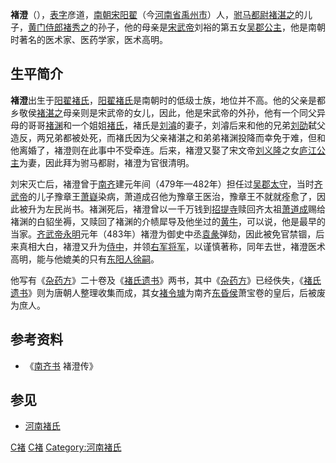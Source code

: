 
{{Unreferenced |time=2013-06-22T07:12:55+00:00 }}
'''褚澄'''（{{bd|5世纪||483年||catIdx=C褚}}），[[表字|表字]]彦道，[[南朝宋|南朝宋]][[阳翟|阳翟]]（今[[河南省|河南省]][[禹州市|禹州市]]）人，[[驸马都尉|驸马都尉]][[褚湛之|褚湛之]]的儿子，[[黄门侍郎|黄门侍郎]][[褚秀之|褚秀之]]的孙子，他的母亲是[[宋武帝|宋武帝]]刘裕的第五女[[吴郡宣公主|吴郡公主]]，他是南朝时著名的医术家、医药学家，医术高明。
== 生平简介 ==
'''褚澄'''出生于[[河南褚氏|阳翟褚氏]]，[[河南褚氏|阳翟褚氏]]是南朝时的低级士族，地位并不高。他的父亲是都乡敬侯[[褚湛之|褚湛之]]母亲则是宋武帝的女儿，因此，他是宋武帝的外孙，他有一个同父异母的哥哥[[褚渊|褚渊]]和一个姐姐[[褚氏|褚氏]]，褚氏是[[刘濬|刘濬]]的妻子，刘濬后来和他的兄弟[[刘劭_(刘宋)|刘劭]]弑父造反，两兄弟都被处死，而褚氏因为父亲褚湛之和弟弟褚渊投降而幸免于难，但和他离婚了，褚澄则在此事中不受牵连。后来，褚澄又娶了宋文帝[[刘义隆|刘义隆]]之女[[庐江公主|庐江公主]]为妻，因此拜为驸马都尉，褚澄为官很清明。

刘宋灭亡后，褚澄曾于[[南齐|南齐]]建元年间（479年—482年）担任过[[吴郡|吴郡]][[太守|太守]]，当时[[齐武帝|齐武帝]]的儿子豫章王[[萧嶷|萧嶷]]染病，萧道成召他为豫章王医治，豫章王不就就痊愈了，因此被升为左民尚书。褚渊死后，褚澄曾以一千万钱到[[招提寺|招提寺]]赎回齐太祖[[萧道成|萧道成]]赐给褚渊的白貂坐褥，又赎回了褚渊的介帻犀导及他坐过的[[黄牛|黄牛]]，可以说，他是最早的当家。[[齐武帝|齐武帝]][[永明|永明]]元年（483年）褚澄为御史中丞[[袁彖|袁彖]]弹劾，因此被免官禁锢，后来真相大白，褚澄又升为[[侍中|侍中]]，并领[[右军将军|右军将军]]，以谨慎著称，同年去世，褚澄医术高明，能与他媲美的只有[[东阳人|东阳人]][[徐嗣|徐嗣]]。

他写有《[[杂药方|杂药方]]》二十卷及《[[褚氏遗书|褚氏遗书]]》两书，其中《[[杂药方|杂药方]]》已经佚失，《[[褚氏遗书|褚氏遗书]]》则为唐朝人整理收集而成，其女[[褚令璩|褚令璩]]为南齐[[东昏侯|东昏侯]]萧宝卷的皇后，后被废为庶人。

== 参考资料 ==
*《[[南齐书|南齐书]] 褚澄传》
{{南北朝人物小作品}}
== 参见 ==
*[[河南褚氏|河南褚氏]]
[[Category:刘宋驸马|C褚]]
[[Category:南北朝政治人物|C褚]]
[[Category:河南褚氏|Category:河南褚氏]]